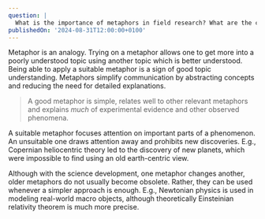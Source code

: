 ```yaml
---
question: |
  What is the importance of metaphors in field research? What are the criteria of a good metaphor?
publishedOn: '2024-08-31T12:00:00+0100'
---
```


Metaphor is an analogy. Trying on a metaphor allows one to get more into a poorly understood topic using another topic which is better understood. Being able to apply a suitable metaphor is a sign of good topic understanding. Metaphors simplify communication by abstracting concepts and reducing the need for detailed explanations.

> A good metaphor is simple, relates well to other relevant metaphors and explains *much* of experimental evidence and other observed phenomena.

A suitable metaphor focuses attention on important parts of a phenomenon. An unsuitable one draws attention away and prohibits new discoveries. E.g., Copernian heliocentric theory led to the discovery of new planets, which were impossible to find using an old earth-centric view.

Although with the science development, one metaphor changes another, older metaphors do not usually become obsolete. Rather, they can be used whenever a simpler approach is enough. E.g., Newtonian physics is used in modeling real-world macro objects, although theoretically Einsteinian relativity theorem is much more precise.
